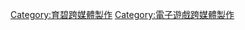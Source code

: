 {{cat main}}

{{DEFAULTSORT:Far Cry}}
[[Category:育碧跨媒體製作|Category:育碧跨媒體製作]]
[[Category:電子遊戲跨媒體製作|Category:電子遊戲跨媒體製作]]
